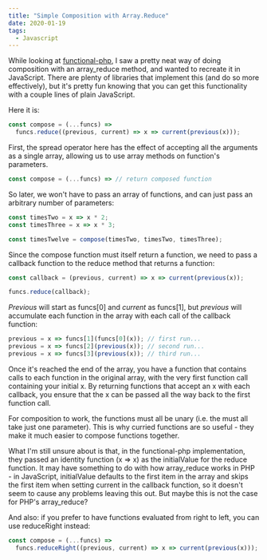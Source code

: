 ```yaml
---
title: "Simple Composition with Array.Reduce"
date: 2020-01-19
tags:
  - Javascript
---
```


While looking at [functional-php](https://github.com/lstrojny/functional-php), I saw a pretty neat way of doing composition with an array_reduce method, and wanted to recreate it in JavaScript. There are plenty of libraries that implement this (and do so more effectively), but it's pretty fun knowing that you can get this functionality with a couple lines of plain JavaScript.

Here it is:

```js
const compose = (...funcs) =>
  funcs.reduce((previous, current) => x => current(previous(x)));
```

First, the spread operator here has the effect of accepting all the arguments as a single array, allowing us to use array methods on function's parameters.

```js
const compose = (...funcs) => // return composed function
```

So later, we won't have to pass an array of functions, and can just pass an arbitrary number of parameters:

```js
const timesTwo = x => x * 2;
const timesThree = x => x * 3;

const timesTwelve = compose(timesTwo, timesTwo, timesThree);
```

Since the compose function must itself return a function, we need to pass a callback function to the reduce method that returns a function:

```js
const callback = (previous, current) => x => current(previous(x));

funcs.reduce(callback);
```

_Previous_ will start as funcs[0] and _current_ as funcs[1], but _previous_ will accumulate each function in the array with each call of the callback function: 

```js
previous = x => funcs[1](funcs[0](x)); // first run...
previous = x => funcs[2](previous(x)); // second run...
previous = x => funcs[3](previous(x)); // third run...
```
Once it's reached the end of the array, you have a function that contains calls to each function in the original array, with the very first function call containing your initial x. By returning functions that accept an x with each callback, you ensure that the x can be passed all the way back to the first function call. 

For composition to work, the functions must all be unary (i.e. the must all take just one parameter). This is why curried functions are so useful - they make it much easier to compose functions together.

What I'm still unsure about is that, in the functional-php implementation, they passed an identity function (x => x) as the initialValue for the reduce function. It may have something to do with how array_reduce works in PHP - in JavaScript, initialValue defaults to the first item in the array and skips the first item when setting current in the callback function, so it doesn't seem to cause any problems leaving this out. But maybe this is not the case for PHP's array_reduce?

And also: if you prefer to have functions evaluated from right to left, you can use reduceRight instead:

```js
const compose = (...funcs) =>
  funcs.reduceRight((previous, current) => x => current(previous(x)));
```